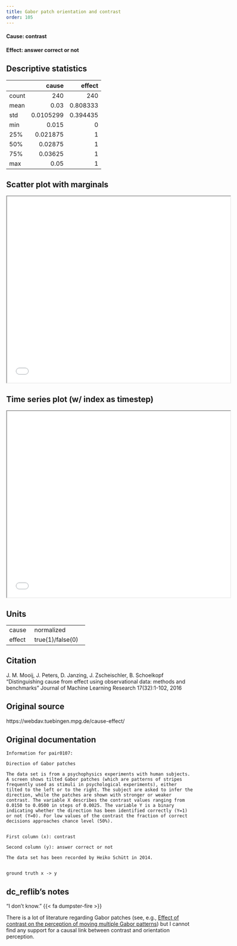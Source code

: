 ```yaml
---
title: Gabor patch orientation and contrast
order: 105
---
```


#### **Cause**: contrast
#### **Effect**: answer correct or not

## Descriptive statistics
|       |       cause |     effect |
|:------|------------:|-----------:|
| count | 240         | 240        |
| mean  |   0.03      |   0.808333 |
| std   |   0.0105299 |   0.394435 |
| min   |   0.015     |   0        |
| 25%   |   0.021875  |   1        |
| 50%   |   0.02875   |   1        |
| 75%   |   0.03625   |   1        |
| max   |   0.05      |   1        |

## Scatter plot with marginals

```{=html}
<iframe width=600 height=500 src="plots/scatter_0107.html"></iframe>
```

## Time series plot (w/ index as timestep)

```{=html}
<iframe width=600 height=500 src="plots/series_0107.html"></iframe>
```

## Units
+----------+------------------+
| cause    | normalized       |
+----------+------------------+
| effect   | true(1)/false(0) |
+----------+------------------+
 

## Citation
J. M. Mooij, J. Peters, D. Janzing, J. Zscheischler, B. Schoelkopf
"Distinguishing cause from effect using observational data: methods and benchmarks"
Journal of Machine Learning Research 17(32):1-102, 2016

## Original source
https://webdav.tuebingen.mpg.de/cause-effect/

## Original documentation
```
Information for pair0107:

Direction of Gabor patches

The data set is from a psychophysics experiments with human subjects. A screen shows tilted Gabor patches (which are patterns of stripes
frequently used as stimuli in psychological experiments), either tilted to the left or to the right. The subject are asked to infer the direction, while the patches are shown with stronger or weaker contrast. The variable X describes the contrast values ranging from 0.0150 to 0.0500 in steps of 0.0025. The variable Y is a binary indicating whether the direction has been identified correctly (Y=1) or not (Y=0). For low values of the contrast the fraction of correct decisions approaches chance level (50%).


First column (x): contrast

Second column (y): answer correct or not

The data set has been recorded by Heiko Schütt in 2014. 


ground truth x -> y

```


## dc_reflib's notes
::: {.callout-note title="Operational Causality"}
"I don't know." {{< fa dumpster-fire >}}

There is a lot of literature regarding Gabor patches (see, e.g., [Effect of contrast on the perception of moving multiple Gabor patterns](https://www.sciencedirect.com/science/article/pii/S0042698998000194)) but I cannot find any support for a causal link between contrast and orientation perception.
:::